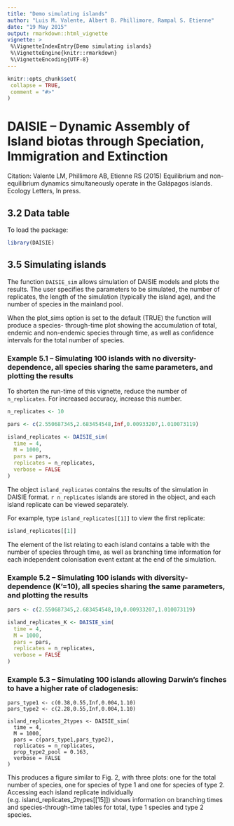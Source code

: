 ```yaml
---
title: "Demo simulating islands"
author: "Luis M. Valente, Albert B. Phillimore, Rampal S. Etienne"
date: "19 May 2015"
output: rmarkdown::html_vignette
vignette: >
 %\VignetteIndexEntry{Demo simulating islands}
 %\VignetteEngine{knitr::rmarkdown}
 %\VignetteEncoding{UTF-8}
---
```


```r
knitr::opts_chunk$set(
 collapse = TRUE,
 comment = "#>"
)
```

# DAISIE – Dynamic Assembly of Island biotas through Speciation, Immigration and Extinction 
                   
Citation: Valente LM, Phillimore AB, Etienne RS (2015) Equilibrium and non-
equilibrium dynamics simultaneously operate in the Galápagos islands. Ecology 
Letters, In press. 

## 3.2 Data table

To load the package:

```r
library(DAISIE)
```

##  3.5 Simulating islands 
 
The function `DAISIE_sim` allows simulation of DAISIE models and plots the results. The user 
specifies the parameters to be simulated, the number of replicates, the length of the 
simulation (typically the island age), and the number of species in the mainland pool. 
 
When the plot_sims option is set to the default (TRUE) the function will produce a species-
through-time plot showing the accumulation of total, endemic and non-endemic species 
through time, as well as confidence intervals for the total number of species. 
 
### Example 5.1 – Simulating 100 islands with no diversity-dependence, all species sharing the  same parameters, and plotting the results 

To shorten the run-time of this vignette, reduce the number of `n_replicates`.
For increased accuracy, increase this number.

```r
n_replicates <- 10
```

```r
pars <- c(2.550687345,2.683454548,Inf,0.00933207,1.010073119)

island_replicates <- DAISIE_sim( 
  time = 4, 
  M = 1000, 
  pars = pars, 
  replicates = n_replicates,
  verbose = FALSE
)
```

The object `island_replicates` 
contains the results of the simulation in DAISIE format. 
`r n_replicates` islands are stored in the object, 
and each island replicate can be viewed separately. 

For example, type `island_replicates[[1]]` to view the first replicate:

```r
island_replicates[[1]]
```

The element of the list relating to each island contains a table 
with the number of species through time, as well as branching time information for each 
independent colonisation event extant at the end of the simulation.

### Example 5.2 – Simulating 100 islands with diversity-dependence (K’=10), all species sharing the same parameters, and plotting the results 

```r
pars <- c(2.550687345,2.683454548,10,0.00933207,1.010073119) 

island_replicates_K <- DAISIE_sim( 
  time = 4, 
  M = 1000, 
  pars = pars, 
  replicates = n_replicates,
  verbose = FALSE
) 
``` 
 
### Example 5.3 – Simulating 100 islands allowing Darwin’s finches to have a higher rate of cladogenesis: 

```
pars_type1 <- c(0.38,0.55,Inf,0.004,1.10) 
pars_type2 <- c(2.28,0.55,Inf,0.004,1.10) 

island_replicates_2types <- DAISIE_sim( 
  time = 4, 
  M = 1000, 
  pars = c(pars_type1,pars_type2), 
  replicates = n_replicates, 
  prop_type2_pool = 0.163,
  verbose = FALSE
) 
```                

This produces a figure similar to Fig. 2, with three plots: 
one for the total number of species,  one for species of type 1 and one for species of type 2. Accessing each island replicate 
 individually (e.g. island_replicates_2types[[15]]) shows information on branching times and 
 species-through-time tables for total, type 1 species and type 2 species.